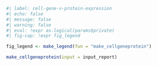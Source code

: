 ```r
#| label: cell-gene-v-protein-expression
#| echo: false
#| message: false
#| warning: false
#| eval: !expr as.logical(params$private)
#| fig-cap: !expr fig_legend

fig_legend <- make_legend(fun = "make_cellgeneprotein")

make_cellgeneprotein(input = input_report)
```
  
